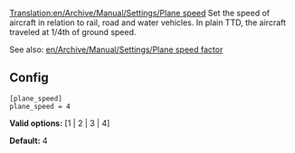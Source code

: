 [[Translation:en/Archive/Manual/Settings/Plane speed]]
Set the speed of aircraft in relation to rail, road and water vehicles. In plain TTD, the aircraft traveled at 1/4th of ground speed.

See also: [[en/Archive/Manual/Settings/Plane speed factor]]

== Config ==

<pre>
[plane_speed]
plane_speed = 4
</pre>

'''Valid options:''' [1 | 2 | 3 | 4]

'''Default:''' 4